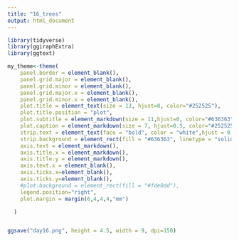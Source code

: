 ```yaml
---
title: "16_trees"
output: html_document
---
```


```r
library(tidyverse)
library(ggiraphExtra)
library(ggtext)

```


```r

my_theme<-theme(
    panel.border = element_blank(),
    panel.grid.major = element_blank(),
    panel.grid.minor = element_blank(),
    panel.grid.major.x = element_blank(),
    panel.grid.minor.x = element_blank(),
    plot.title = element_text(size = 13, hjust=0, color="#252525"), 
    plot.title.position = "plot",
    plot.subtitle = element_markdown(size = 11,hjust=0, color="#636363"),
    plot.caption = element_markdown(size = 7, hjust=0.5, color="#252525"),
    strip.text = element_text(face = "bold", color = "white",hjust = 0.5, size = 6),
    strip.background = element_rect(fill = "#636363", linetype = "solid", color="grey"),
    axis.text = element_markdown(),
    axis.title.x = element_markdown(),
    axis.title.y = element_markdown(),
    axis.text.x = element_blank(),
    axis.ticks.x=element_blank(),
    axis.ticks.y=element_blank(),
    #plot.background = element_rect(fill = "#fde0dd"),
    legend.position="right",
    plot.margin = margin(6,4,4,4,"mm")

  )

```



```r



```


```r

ggsave("day16.png", height = 4.5, width = 9, dpi=150)

```

